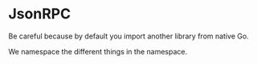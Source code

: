 
# JsonRPC

Be careful because by default you import another library from native Go.

We namespace the different things in the namespace.
